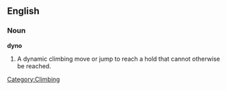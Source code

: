 ==English==
===Noun===
'''dyno'''
# A dynamic climbing move or jump to reach a hold that cannot otherwise be reached.

[[Category:Climbing]]